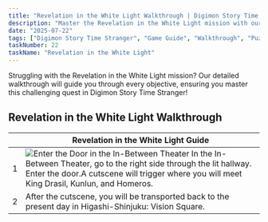 ```yaml
---
title: "Revelation in the White Light Walkthrough | Digimon Story Time Stranger"
description: "Master the Revelation in the White Light mission with our comprehensive walkthrough. Learn battle strategies, game mechanics, and progression tips for Digimon Story Time Stranger."
date: "2025-07-22"
tags: ["Digimon Story Time Stranger", "Game Guide", "Walkthrough", "Puzzle Games", "Mobile Games"]
taskNumber: 22
taskName: "Revelation in the White Light"
---
```


Struggling with the Revelation in the White Light mission? Our detailed walkthrough will guide you through every objective, ensuring you master this challenging quest in Digimon Story Time Stranger!

## Revelation in the White Light Walkthrough

|  | Revelation in the White Light Guide |
| --- | --- |
| 1 | ![Enter the Door in the In-Between Theater](/images/walkthorough/5ed06583a96c2554.webp) In the In-Between Theater, go to the right side through the lit hallway. Enter the door.A cutscene will trigger where you will meet King Drasil, Kunlun, and Homeros. |
| 2 | After the cutscene, you will be transported back to the present day in Higashi-Shinjuku: Vision Square. |